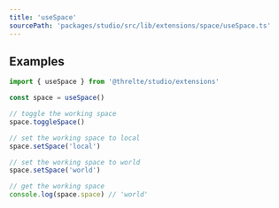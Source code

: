 ```yaml
---
title: 'useSpace'
sourcePath: 'packages/studio/src/lib/extensions/space/useSpace.ts'
---
```


## Examples

```ts
import { useSpace } from '@threlte/studio/extensions'

const space = useSpace()

// toggle the working space
space.toggleSpace()

// set the working space to local
space.setSpace('local')

// set the working space to world
space.setSpace('world')

// get the working space
console.log(space.space) // 'world'
```
